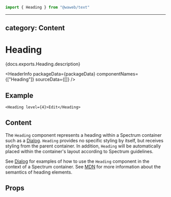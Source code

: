<!-- Copyright 2020 Adobe. All rights reserved.
This file is licensed to you under the Apache License, Version 2.0 (the "License");
you may not use this file except in compliance with the License. You may obtain a copy
of the License at http://www.apache.org/licenses/LICENSE-2.0
Unless required by applicable law or agreed to in writing, software distributed under
the License is distributed on an "AS IS" BASIS, WITHOUT WARRANTIES OR REPRESENTATIONS
OF ANY KIND, either express or implied. See the License for the specific language
governing permissions and limitations under the License. -->



```jsx import
import { Heading } from "@waweb/text"
```

---

## category: Content

# Heading

<p>{docs.exports.Heading.description}</p>

<HeaderInfo packageData={packageData} componentNames={["Heading"]} sourceData={[]} />

## Example

```tsx example
<Heading level={4}>Edit</Heading>
```

## Content

The `Heading` component represents a heading within a Spectrum container
such as a [Dialog](Dialog.html). `Heading` provides no specific styling by
itself, but receives styling from the parent container. In addition,
`Heading` will be automatically placed within the container's layout
according to Spectrum guidelines.

See [Dialog](Dialog.html#examples) for examples of how to use the
`Heading` component in the context of a Spectrum container.
See [MDN](https://developer.mozilla.org/en-US/docs/Web/HTML/Element/Heading_Elements) for more
information about the semantics of heading elements.

## Props

<PropTable component={docs.exports.Heading} links={docs.links} />
